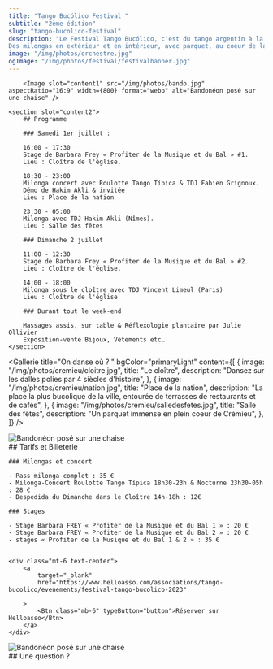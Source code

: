 ```yaml
---
title: "Tango Bucólico Festival "
subtitle: "2ème édition"
slug: "tango-bucolico-festival"
description: "Le Festival Tango Bucólico, c’est du tango argentin à la campagne, à 45mn de Lyon !
Des milongas en extérieur et en intérieur, avec parquet, au coeur de la magnifique cité médiévale de Crémieu (38), et la musique vivante mise à l’honneur pour la milonga du samedi soir. "
image: "/img/photos/orchestre.jpg"
ogImage: "/img/photos/festival/festivalbanner.jpg"
---
```



<TextWithImage order="imageText">

        <Image slot="content1" src="/img/photos/bando.jpg" aspectRatio="16:9" width={800} format="webp" alt="Bandonéon posé sur une chaise" />

    <section slot="content2">
        ## Programme

        ### Samedi 1er juillet :

        16:00 - 17:30
        Stage de Barbara Frey « Profiter de la Musique et du Bal » #1.
        Lieu : Cloître de l'église.

        18:30 - 23:00
        Milonga concert avec Roulotte Tango Típica & TDJ Fabien Grignoux.
        Démo de Hakim Akli & invitée
        Lieu : Place de la nation

        23:30 - 05:00
        Milonga avec TDJ Hakim Akli (Nîmes).
        Lieu : Salle des fêtes

        ### Dimanche 2 juillet

        11:00 - 12:30
        Stage de Barbara Frey « Profiter de la Musique et du Bal » #2.
        Lieu : Cloître de l'église.

        14:00 - 18:00
        Milonga sous le cloître avec TDJ Vincent Limeul (Paris)
        Lieu : Cloître de l'église

        ### Durant tout le week-end

        Massages assis, sur table & Réflexologie plantaire par Julie Ollivier
        Exposition-vente Bijoux, Vêtements etc…
    </section>

</TextWithImage>

<Gallerie
  title="On danse où ? "
  bgColor="primaryLight"
  content={[
    {
      image: "/img/photos/cremieu/cloitre.jpg",
      title: "Le cloître",
      description: "Dansez sur les dalles polies par 4 siècles d'histoire",
    },
    {
      image: "/img/photos/cremieu/nation.jpg",
      title: "Place de la nation",
      description:
        "La place la plus bucolique de la ville, entourée de terrasses de restaurants et de cafés",
    },
    {
      image: "/img/photos/cremieu/salledesfetes.jpg",
      title: "Salle des fêtes",
      description: "Un parquet immense en plein coeur de Crémieu",
    },
  ]}
/>

<section>
  <div class="my-16 container mx-4 mx-auto grid grid-cols-1 gap-8 mt-8 xl:mt-16 md:grid-cols-2 xl:grid-cols-5">
    <Person
      title="Roulotte Tango"
      image="/img/photos/festival/roulotte.jpg"
      content="Orchestre du samedi soir"
      location=""
    />
    <Person
      title="TDJ Hakim Akli"
      image="/img/photos/festival/hakim.jpg"
      content="DJ du samedi soir et démonstration"
      location="Nîmes"
    />
    <Person
      title="Barbara Frey"
      image="/img/photos/festival/barbarafrey.jpg"
      content="Stages samedi et dimanche"
      location="Lyon"
    />
    <Person
      title="TDJ Vincent Limeul"
      image="/img/photos/festival/limeul.jpg"
      content="DJ du dimanche après-midi"
      location="Paris"
    />
    <Person
      title="TDJ Fabien Grignoux"
      image="/img/photos/festival/fabien.jpg"
      content="Ouvre le bal le samedi soir"
      location="Lyon / Crémieu"
    />
  </div>
</section>

<TextWithImage order="textImage" bgcolor="backgroundDarker">
<Image slot="content2" src="/img/photos/abrazo.jpg" aspectRatio="16:9" width={800} format="webp" alt="Bandonéon posé sur une chaise" />

<section>
  <div class="grid grid-cols-1 gap-8 mt-8 xl:mt-16 md:grid-cols-3 xl:grid-cols-4">
    <Person
      title="Roulotte Tango"
      image="/img/photos/festival/roulotte.jpg"
      content="Orchestre du samedi soir"
      location=""
    />
    <Person
      title="TDJ Hakim Akli"
      image="/img/photos/festival/hakim.jpg"
      content="S   amedi soir et démonstration"
      location="Paris"
    />
    <Person
      title="TDJ Vincent Limeul"
      image="/img/photos/festival/limeul.jpg"
      content="Dimanche après-midi"
      location="Paris"
    />
    <Person
      title="TDJ Fabien Grignoux"
      image="/img/photos/festival/fabien.jpg"
      content="Ouvre le bal le samedi soir"
      location="Lyon / Crémieu"
    />
  </div>
</section>

<section slot="content1">
    ## Tarifs et Billeterie

    ### Milongas et concert

    - Pass milonga complet : 35 €
    - Milonga-Concert Roulotte Tango Típica 18h30-23h & Nocturne 23h30-05h : 28 €
    - Despedida du Dimanche dans le Cloître 14h-18h : 12€

    ### Stages

    - Stage Barbara FREY « Profiter de la Musique et du Bal 1 » : 20 €
    - Stage Barbara FREY « Profiter de la Musique et du Bal 2 » : 20 €
    - stages « Profiter de la Musique et du Bal 1 & 2 » : 35 €


    <div class="mt-6 text-center">
        <a
            target="_blank"
            href="https://www.helloasso.com/associations/tango-bucolico/evenements/festival-tango-bucolico-2023"

        >
            <Btn class="mb-6" typeButton="button">Réserver sur Helloasso</Btn>
        </a>
    </div>

</section>

</TextWithImage>

<TextWithImage order="imageText">
<Image slot="content1" src="/img/photos/pied4.jpg" aspectRatio="16:9" width={1000} format="webp" alt="Bandonéon posé sur une chaise" />

<section slot="content2">
## Une question ?
<ContactForm client:load />
</section>
</TextWithImage>
